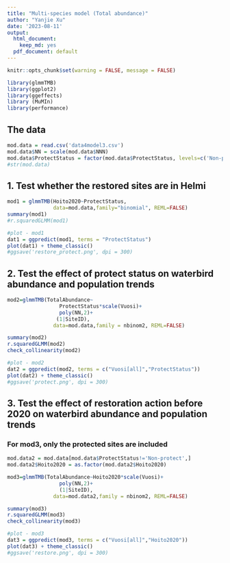 ```yaml
---
title: "Multi-species model (Total abundance)"
author: "Yanjie Xu"
date: '2023-08-11'
output:
  html_document:
    keep_md: yes
  pdf_document: default
---
```


```r
knitr::opts_chunk$set(warning = FALSE, message = FALSE) 
```

```r
library(glmmTMB)
library(ggplot2)
library(ggeffects)
library (MuMIn)
library(performance)
```


## The data
```r
mod.data = read.csv('data4model3.csv')
mod.data$NN = scale(mod.data$NNN)
mod.data$ProtectStatus = factor(mod.data$ProtectStatus, levels=c('Non-protect', 'Protect-Non-Helmi', 'Protect-Helmi'))
#str(mod.data)
```


## 1. Test whether the restored sites are in Helmi
```r
mod1 = glmmTMB(Hoito2020~ProtectStatus, 
               data=mod.data,family="binomial", REML=FALSE)
summary(mod1)
#r.squaredGLMM(mod1)

#plot - mod1
dat1 = ggpredict(mod1, terms = "ProtectStatus")
plot(dat1) + theme_classic()
#ggsave('restore_protect.png', dpi = 300)
```


## 2. Test the effect of protect status on waterbird abundance and population trends
```r
mod2=glmmTMB(TotalAbundance~
                 ProtectStatus*scale(Vuosi)+
                 poly(NN,2)+
                (1|SiteID), 
               data=mod.data,family = nbinom2, REML=FALSE)

summary(mod2)
r.squaredGLMM(mod2)
check_collinearity(mod2)

#plot - mod2
dat2 = ggpredict(mod2, terms = c("Vuosi[all]","ProtectStatus"))
plot(dat2) + theme_classic()
#ggsave('protect.png', dpi = 300)
```


## 3. Test the effect of restoration action before 2020 on waterbird abundance and population trends
### For mod3, only the protected sites are included
```r
mod.data2 = mod.data[mod.data$ProtectStatus!='Non-protect',]
mod.data2$Hoito2020 = as.factor(mod.data2$Hoito2020)

mod3=glmmTMB(TotalAbundance~Hoito2020*scale(Vuosi)+
                 poly(NN,2)+
                 (1|SiteID), 
               data=mod.data2,family = nbinom2, REML=FALSE)

summary(mod3)
r.squaredGLMM(mod3)
check_collinearity(mod3)

#plot - mod3
dat3 = ggpredict(mod3, terms = c("Vuosi[all]","Hoito2020"))
plot(dat3) + theme_classic()
#ggsave('restore.png', dpi = 300)
```

